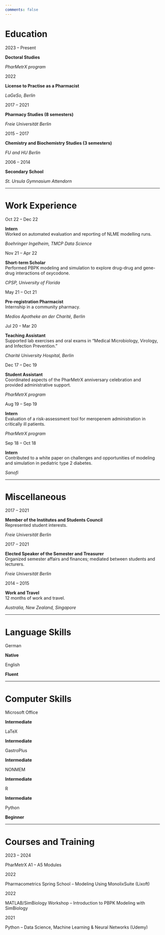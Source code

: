 ```yaml
---
comments: false
---
```


# Education {.section-title}

::: {.grid}
::: {.g-col-3}
2023 – Present
:::
::: {.g-col-6}
**Doctoral Studies**  
:::
::: {.g-col-3}
*PharMetrX program*
:::
:::

::: {.grid}
::: {.g-col-3}
2022
:::
::: {.g-col-6}
**License to Practise as a Pharmacist**
:::
::: {.g-col-3}
*LaGeSo, Berlin*
:::
:::

::: {.grid}
::: {.g-col-3}
2017 – 2021
:::
::: {.g-col-6}
**Pharmacy Studies (8 semesters)**
:::
::: {.g-col-3}
*Freie Universität Berlin*
:::
:::

::: {.grid}
::: {.g-col-3}
2015 – 2017
:::
::: {.g-col-6}
**Chemistry and Biochemistry Studies (3 semesters)**
:::
::: {.g-col-3}
*FU and HU Berlin*
:::
:::

::: {.grid}
::: {.g-col-3}
2006 – 2014
:::
::: {.g-col-6}
**Secondary School**
:::
::: {.g-col-3}
*St. Ursula Gymnasium Attendorn*
:::
:::

---

# Work Experience {.section-title}

::: {.grid}
::: {.g-col-3}
Oct 22 – Dec 22
:::
::: {.g-col-6}
**Intern**  
Worked on automated evaluation and reporting of NLME modelling runs. 
:::
::: {.g-col-3}
*Boehringer Ingelheim, TMCP Data Science*
:::
:::

::: {.grid}
::: {.g-col-3}
Nov 21 – Apr 22
:::
::: {.g-col-6}
**Short-term Scholar**  
Performed PBPK modeling and simulation to explore drug-drug and gene-drug interactions of oxycodone.
:::
::: {.g-col-3}
*CPSP, University of Florida*
:::
:::

::: {.grid}
::: {.g-col-3}
May 21 – Oct 21
:::
::: {.g-col-6}
**Pre-registration Pharmacist**   
Internship in a community pharmacy.
:::
::: {.g-col-3}
*Medios Apotheke an der Charité, Berlin*
:::
:::

::: {.grid}
::: {.g-col-3}
Jul 20 – Mar 20
:::
::: {.g-col-6}
**Teaching Assistant**  
Supported lab exercises and oral exams in “Medical Microbiology, Virology, and Infection Prevention.”
:::
::: {.g-col-3}
*Charité University Hospital, Berlin*  
:::
:::

::: {.grid}
::: {.g-col-3}
Dec 17 – Dec 19
:::
::: {.g-col-6}
**Student Assistant**  
Coordinated aspects of the PharMetrX anniversary celebration and provided administrative support.
:::
::: {.g-col-3}
*PharMetrX program*
:::
:::

::: {.grid}
::: {.g-col-3}
Aug 19 – Sep 19
:::
::: {.g-col-6}
**Intern**  
Evaluation of a risk-assessment tool for meropenem administration in critically ill patients.
:::
::: {.g-col-3}
*PharMetrX program*
:::
:::

::: {.grid}
::: {.g-col-3}
Sep 18 – Oct 18
:::
::: {.g-col-6}
**Intern**   
Contributed to a white paper on challenges and opportunities of modeling and simulation in pediatric type 2 diabetes.
:::
::: {.g-col-3}
*Sanofi*
:::
:::

---

# Miscellaneous {.section-title}

::: {.grid}
::: {.g-col-3}
2017 – 2021
:::
::: {.g-col-6}
**Member of the Institutes and Students Council**  
Represented student interests.
:::
::: {.g-col-3}
*Freie Universität Berlin*
:::
:::

::: {.grid}
::: {.g-col-3}
2017 – 2021
:::
::: {.g-col-6}
**Elected Speaker of the Semester and Treasurer**  
Organized semester affairs and finances; mediated between students and lecturers.
:::
::: {.g-col-3}
*Freie Universität Berlin*
:::
:::

::: {.grid}
::: {.g-col-3}
2014 – 2015
:::
::: {.g-col-6}
**Work and Travel**  
12 months of work and travel.
:::
::: {.g-col-3}
*Australia, New Zealand, Singapore*
:::
:::

---

# Language Skills {.section-title}

::: {.grid}
::: {.g-col-3}
German
:::
::: {.g-col-9}
**Native**
:::
:::

::: {.grid}
::: {.g-col-3}
English
:::
::: {.g-col-9}
**Fluent**
:::
:::

---

# Computer Skills {.section-title}

::: {.grid}
::: {.g-col-3}
Microsoft Office
:::
::: {.g-col-9}
**Intermediate**
:::
:::

::: {.grid}
::: {.g-col-3}
LaTeX
:::
::: {.g-col-9}
**Intermediate**
:::
:::

::: {.grid}
::: {.g-col-3}
GastroPlus
:::
::: {.g-col-9}
**Intermediate**
:::
:::

::: {.grid}
::: {.g-col-3}
NONMEM
:::
::: {.g-col-9}
**Intermediate**
:::
:::

::: {.grid}
::: {.g-col-3}
R
:::
::: {.g-col-9}
**Intermediate**
:::
:::

::: {.grid}
::: {.g-col-3}
Python
:::
::: {.g-col-9}
**Beginner**
:::
:::

---

# Courses and Training {.section-title}

::: {.grid}
::: {.g-col-3}
2023 – 2024
:::
::: {.g-col-9}
PharMetrX A1 – A5 Modules
:::
:::

::: {.grid}
::: {.g-col-3}
2022
:::
::: {.g-col-9}
Pharmacometrics Spring School – Modeling Using MonolixSuite (Lixoft)
:::
:::

::: {.grid}
::: {.g-col-3}
2022
:::
::: {.g-col-9}
MATLAB/SimBiology Workshop – Introduction to PBPK Modeling with SimBiology
:::
:::

::: {.grid}
::: {.g-col-3}
2021
:::
::: {.g-col-9}
Python – Data Science, Machine Learning & Neural Networks (Udemy)
:::
:::


<!-- # Education {.section-title} -->

<!-- ::: {.grid} -->
<!-- ::: {.g-col-3} -->
<!-- 2022 -->
<!-- ::: -->
<!-- ::: {.g-col-6} -->
<!-- **License to practise as a pharmacist** -->
<!-- ::: -->
<!-- ::: {.g-col-3} -->
<!-- *LaGeSo, Berlin* -->
<!-- ::: -->
<!-- ::: -->

<!-- ::: {.grid} -->
<!-- ::: {.g-col-3} -->
<!-- 2017 – 2021 -->
<!-- ::: -->
<!-- ::: {.g-col-6} -->
<!-- **Pharmacy Studies (8 semesters)** -->
<!-- ::: -->
<!-- ::: {.g-col-3} -->
<!-- *Freie Universitaet Berlin* -->
<!-- ::: -->
<!-- ::: -->

<!-- ::: {.grid} -->
<!-- ::: {.g-col-3} -->
<!-- 2015 – 2017 -->
<!-- ::: -->
<!-- ::: {.g-col-6} -->
<!-- **Chemistry and Biochemistry Studies (3 semesters)** -->
<!-- ::: -->
<!-- ::: {.g-col-3} -->
<!-- *FU and HU Berlin* -->
<!-- ::: -->
<!-- ::: -->

<!-- ::: {.grid} -->
<!-- ::: {.g-col-3} -->
<!-- 2006 – 2014 -->
<!-- ::: -->
<!-- ::: {.g-col-6} -->
<!-- **Secondary School** -->
<!-- ::: -->
<!-- ::: {.g-col-3} -->
<!-- *St. Ursula Gymnasium Attendorn* -->
<!-- ::: -->
<!-- ::: -->

<!-- --- -->

<!-- # Work Experience {.section-title} -->

<!-- ::: {.grid} -->
<!-- ::: {.g-col-3} -->
<!-- Mar 23 – Present -->
<!-- ::: -->
<!-- ::: {.g-col-6} -->
<!-- **PhD Student**   -->
<!-- PhD Student -->
<!-- ::: -->
<!-- ::: {.g-col-3} -->
<!-- *PharMetrX program* -->
<!-- ::: -->
<!-- ::: -->

<!-- ::: {.grid} -->
<!-- ::: {.g-col-3} -->
<!-- Oct 22 – Dec 22 -->
<!-- ::: -->
<!-- ::: {.g-col-6} -->
<!-- **Internship**   -->
<!-- Built a code library for various modeling and simulation approaches. Adjusted reporting tool for the code library.    -->
<!-- ::: -->
<!-- ::: {.g-col-3} -->
<!-- *Boehringer Ingelheim, TMCP Data Science* -->
<!-- ::: -->
<!-- ::: -->

<!-- ::: {.grid} -->
<!-- ::: {.g-col-3} -->
<!-- Nov 21 – Apr 22 -->
<!-- ::: -->
<!-- ::: {.g-col-6} -->
<!-- **Short-term scholarship**    -->
<!-- PBPK Modeling & Simulation for investigating drug-drug and gene-drug interactions of oxycodone. -->
<!-- ::: -->
<!-- ::: {.g-col-3} -->
<!-- *Center for Pharmacometrics and Systems Physiology, University of Florida* -->
<!-- ::: -->
<!-- ::: -->

<!-- ::: {.grid} -->
<!-- ::: {.g-col-3} -->
<!-- May 21 – Oct 21 -->
<!-- ::: -->
<!-- ::: {.g-col-6} -->
<!-- **Pre-registration pharmacist**    -->
<!-- Internship in a community pharmacy. -->
<!-- ::: -->
<!-- ::: {.g-col-3} -->
<!-- *Medios Apotheke an der Charite* -->
<!-- *Berlin* -->
<!-- ::: -->
<!-- ::: -->

<!-- ::: {.grid} -->
<!-- ::: {.g-col-3} -->
<!-- Jul 20 – Mar 20 -->
<!-- ::: -->
<!-- ::: {.g-col-6} -->
<!-- **Teaching assistant**   -->
<!-- Supported lab exercises and oral exams in “Medical microbiology, virology and infection prevention”. -->
<!-- ::: -->
<!-- ::: {.g-col-3} -->
<!-- *Charité University hospital* -->
<!-- *Berlin*   -->
<!-- ::: -->
<!-- ::: -->

<!-- ::: {.grid} -->
<!-- ::: {.g-col-3} -->
<!-- Dec 17 – Dec 19 -->
<!-- ::: -->
<!-- ::: {.g-col-6} -->
<!-- **Student assistant**   -->
<!-- Assisted in planning and implementing PharMetrX anniversary. Provided administrative support. -->
<!-- ::: -->
<!-- ::: {.g-col-3} -->
<!-- *PharMetrX program* -->
<!-- ::: -->
<!-- ::: -->

<!-- ::: {.grid} -->
<!-- ::: {.g-col-3} -->
<!-- Aug 19 – Sep 19 -->
<!-- ::: -->
<!-- ::: {.g-col-6} -->
<!-- **University internship**   -->
<!-- Modeled and simulated meropenem concentration-time profiles in critically ill patients   -->
<!-- ::: -->
<!-- ::: {.g-col-3} -->
<!-- *PharMetrX program* -->
<!-- ::: -->
<!-- ::: -->

<!-- ::: {.grid} -->
<!-- ::: {.g-col-3} -->
<!-- Sep 18 – Oct 18 -->
<!-- ::: -->
<!-- ::: {.g-col-6} -->
<!-- **Internship**    -->
<!-- Contributed to a white paper on challenges and opportunities of M&S in pediatric type 2 diabetes   -->
<!-- ::: -->
<!-- ::: {.g-col-3} -->
<!-- *Sanofi* -->
<!-- ::: -->
<!-- ::: -->

<!-- --- -->

<!-- # Miscellaneous {.section-title} -->

<!-- ::: {.grid} -->
<!-- ::: {.g-col-3} -->
<!-- 2017 – 2021 -->
<!-- ::: -->
<!-- ::: {.g-col-6} -->
<!-- **Member of the institutes and students council**    -->
<!-- Represented student interests   -->
<!-- ::: -->
<!-- ::: {.g-col-3} -->
<!-- *Freie Universität Berlin* -->
<!-- ::: -->
<!-- ::: -->


<!-- ::: {.grid} -->
<!-- ::: {.g-col-3} -->
<!-- 2017 – 2021 -->
<!-- ::: -->
<!-- ::: {.g-col-6} -->
<!-- **Elected speaker of the semester and treasurer**    -->
<!-- Organized semester affairs and finances, mediated between students and lecturers. -->
<!-- ::: -->
<!-- ::: {.g-col-3} -->
<!-- *Freie Universität Berlin* -->
<!-- ::: -->
<!-- ::: -->


<!-- ::: {.grid} -->
<!-- ::: {.g-col-3} -->
<!-- 2014 – 2015 -->
<!-- ::: -->
<!-- ::: {.g-col-6} -->
<!-- **Work and Travel**    -->
<!-- 12 months of work and travel -->
<!-- ::: -->
<!-- ::: {.g-col-3} -->
<!-- *Australia, New Zealand, Singapore* -->
<!-- ::: -->
<!-- ::: -->


<!-- --- -->

<!-- # Language Skills {.section-title} -->

<!-- ::: {.grid} -->
<!-- ::: {.g-col-3} -->
<!-- German  -->
<!-- ::: -->
<!-- ::: {.g-col-9} -->
<!-- **Native** -->
<!-- ::: -->
<!-- ::: -->

<!-- ::: {.grid} -->
<!-- ::: {.g-col-3} -->
<!-- English  -->
<!-- ::: -->
<!-- ::: {.g-col-9} -->
<!-- **Fluent** -->
<!-- ::: -->
<!-- ::: -->


<!-- --- -->

<!-- # Computer Skills {.section-title} -->

<!-- ::: {.grid} -->
<!-- ::: {.g-col-3} -->
<!-- Microsoft Office  -->
<!-- ::: -->
<!-- ::: {.g-col-9} -->
<!-- **intermediate** -->
<!-- ::: -->
<!-- ::: -->


<!-- ::: {.grid} -->
<!-- ::: {.g-col-3} -->
<!-- LaTeX -->
<!-- ::: -->
<!-- ::: {.g-col-9} -->
<!-- **intermediate** -->
<!-- ::: -->
<!-- ::: -->


<!-- ::: {.grid} -->
<!-- ::: {.g-col-3} -->
<!-- GastroPlus -->
<!-- ::: -->
<!-- ::: {.g-col-9} -->
<!-- **intermediate** -->
<!-- ::: -->
<!-- ::: -->


<!-- ::: {.grid} -->
<!-- ::: {.g-col-3} -->
<!-- NONMEM -->
<!-- ::: -->
<!-- ::: {.g-col-9} -->
<!-- **intermediate** -->
<!-- ::: -->
<!-- ::: -->


<!-- ::: {.grid} -->
<!-- ::: {.g-col-3} -->
<!-- R -->
<!-- ::: -->
<!-- ::: {.g-col-9} -->
<!-- **intermediate** -->
<!-- ::: -->
<!-- ::: -->

<!-- ::: {.grid} -->
<!-- ::: {.g-col-3} -->
<!-- Python -->
<!-- ::: -->
<!-- ::: {.g-col-9} -->
<!-- **beginner** -->
<!-- ::: -->
<!-- :::  -->



<!-- --- -->

<!-- # Courses and Training {.section-title} -->


<!-- ::: {.grid} -->
<!-- ::: {.g-col-3} -->
<!-- 2023 - 2024 -->
<!-- ::: -->
<!-- ::: {.g-col-9} -->
<!-- PharMetrX A1 - A5 Modules -->
<!-- ::: -->
<!-- :::  -->

<!-- ::: {.grid} -->
<!-- ::: {.g-col-3} -->
<!-- 2022 -->
<!-- ::: -->
<!-- ::: {.g-col-9} -->
<!-- Pharmacometrics Spring School - Modeling Using MonolixSuite - Lixoft -->
<!-- ::: -->
<!-- :::  -->


<!-- ::: {.grid} -->
<!-- ::: {.g-col-3} -->
<!-- 2022 -->
<!-- ::: -->
<!-- ::: {.g-col-9} -->
<!-- MATLAB/SimBiology workshop – Introduction to PBPK modeling with SimBiology   -->
<!-- ::: -->
<!-- :::  -->


<!-- ::: {.grid} -->
<!-- ::: {.g-col-3} -->
<!-- 2021 -->
<!-- ::: -->
<!-- ::: {.g-col-9} -->
<!-- Python - Data Science, Machine Learning & Neural Networks - Udemy -->
<!-- ::: -->
<!-- :::  -->


